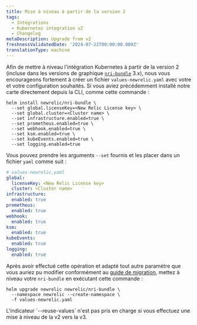 ```yaml
---
title: Mise à niveau à partir de la version 2
tags:
  - Integrations
  - Kubernetes integration v2
  - Changelog
metaDescription: Upgrade from v2
freshnessValidatedDate: '2024-07-22T00:00:00.000Z'
translationType: machine
---
```


Afin de mettre à niveau l&apos;intégration Kubernetes à partir de la version 2 (incluse dans les versions de graphique [`nri-bundle`](https://github.com/newrelic/helm-charts/tree/master/charts/nri-bundle) 3.x), nous vous encourageons fortement à créer un fichier `values-newrelic.yaml` avec votre <InlinePopover type="licenseKey" />et votre configuration souhaités. Si vous aviez précédemment installé notre carte directement depuis la CLI, comme cette commande :

```shell
helm install newrelic/nri-bundle \
  --set global.licenseKey=<New Relic License key> \
  --set global.cluster=<Cluster name> \
  --set infrastructure.enabled=true \
  --set prometheus.enabled=true \
  --set webhook.enabled=true \
  --set ksm.enabled=true \
  --set kubeEvents.enabled=true \
  --set logging.enabled=true
```

Vous pouvez prendre les arguments `--set` fournis et les placer dans un fichier `yaml` comme suit :

```yaml
# values-newrelic.yaml
global:
  licenseKey: <New Relic License key>
  cluster: <Cluster name>
infrastructure:
  enabled: true
prometheus:
  enabled: true
webhook:
  enabled: true
ksm:
  enabled: true
kubeEvents:
  enabled: true
logging:
  enabled: true
```

Après avoir effectué cette opération et adapté tout autre paramètre que vous auriez pu modifier conformément au [guide de migration](/docs/kubernetes-pixie/kubernetes-integration/advanced-configuration/k8s-version2/changes-since-v3/#migration-guide), mettez à niveau votre `nri-bundle` en exécutant cette commande :

```shell
helm upgrade newrelic newrelic/nri-bundle \
  --namespace newrelic --create-namespace \
  -f values-newrelic.yaml
```

<Callout variant="important">
  L&apos;indicateur `--reuse-values` n&apos;est pas pris en charge si vous effectuez une mise à niveau de la v2 vers la v3.
</Callout>